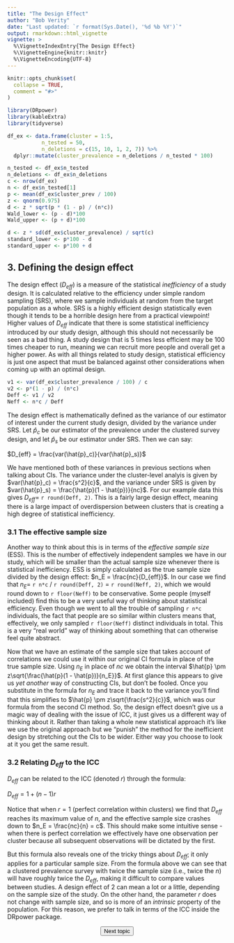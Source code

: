---
title: "The Design Effect"
author: "Bob Verity"
date: "Last updated: `r format(Sys.Date(), '%d %b %Y')`"
output: rmarkdown::html_vignette
vignette: >
  %\VignetteIndexEntry{The Design Effect}
  %\VignetteEngine{knitr::knitr}
  %\VignetteEncoding{UTF-8}
---

```{r, include = FALSE}
knitr::opts_chunk$set(
  collapse = TRUE,
  comment = "#>"
)
```
```{r, echo=FALSE, message=FALSE, warning=FALSE}
library(DRpower)
library(kableExtra)
library(tidyverse)
```


```{r, echo=FALSE}
df_ex <- data.frame(cluster = 1:5,
           n_tested = 50,
           n_deletions = c(15, 10, 1, 2, 7)) %>%
  dplyr::mutate(cluster_prevalence = n_deletions / n_tested * 100)

n_tested <- df_ex$n_tested
n_deletions <- df_ex$n_deletions
c <- nrow(df_ex)
n <- df_ex$n_tested[1]
p <- mean(df_ex$cluster_prev / 100)
z <- qnorm(0.975)
d <- z * sqrt(p * (1 - p) / (n*c))
Wald_lower <- (p - d)*100
Wald_upper <- (p + d)*100
```

```{r, echo=FALSE}
d <- z * sd(df_ex$cluster_prevalence) / sqrt(c)
standard_lower <- p*100 - d
standard_upper <- p*100 + d
```

## 3. Defining the design effect

The design effect ($D_{eff}$) is a measure of the statistical *inefficiency* of a study design. It is calculated relative to the efficiency under simple random sampling (SRS), where we sample individuals at random from the target population as a whole. SRS is a highly efficient design statistically even though it tends to be a horrible design here from a practical viewpoint! Higher values of $D_{eff}$ indicate that there is some statistical inefficiency introduced by our study design, although this should not necessarily be seen as a bad thing. A study design that is 5 times less efficient may be 100 times cheaper to run, meaning we can recruit more people and overall get a higher power. As with all things related to study design, statistical efficiency is just one aspect that must be balanced against other considerations when coming up with an optimal design.

```{r, echo=FALSE}
v1 <- var(df_ex$cluster_prevalence / 100) / c
v2 <- p*(1 - p) / (n*c)
Deff <- v1 / v2
Neff <- n*c / Deff
```

The design effect is mathematically defined as the variance of our estimator of interest under the current study design, divided by the variance under SRS. Let $\hat{p}_c$ be our estimator of the prevalence under the clustered survey design, and let $\hat{p}_s$ be our estimator under SRS. Then we can say:

$D_{eff} = \frac{var(\hat{p}_c)}{var(\hat{p}_s)}$

We have mentioned both of these variances in previous sections when talking about CIs. The variance under the cluster-level analyis is given by $var(\hat{p}_c) = \frac{s^2}{c}$, and the variance under SRS is given by $var(\hat{p}_s) = \frac{\hat{p}(1 - \hat{p})}{nc}$. For our example data this gives $D_{eff} =$ `r round(Deff, 2)`. This is a fairly large design effect, meaning there is a large impact of overdispersion between clusters that is creating a high degree of statistical inefficiency.

### 3.1 The effective sample size

Another way to think about this is in terms of the *effective sample size* (ESS). This is the number of effectively independent samples we have in our study, which will be smaller than the actual sample size whenever there is statistical inefficiency. ESS is simply calculated as the true sample size divided by the design effect: $n_E = \frac{nc}{D_{eff}}$. In our case we find that $n_E =$ `r n*c` $/$ `r round(Deff, 2)` $=$ `r round(Neff, 2)`, which we would round down to `r floor(Neff)` to be conservative. Some people (myself included) find this to be a very useful way of thinking about statistical efficiency. Even though we went to all the trouble of sampling `r n*c` individuals, the fact that people are so similar within clusters means that, effectively, we only sampled `r floor(Neff)` distinct individuals in total. This is a very "real world" way of thinking about something that can otherwise feel quite abstract.

Now that we have an estimate of the sample size that takes account of correlations we could use it within our original CI formula in place of the true sample size. Using $n_E$ in place of $nc$ we obtain the interval $\hat{p} \pm z\sqrt{\frac{\hat{p}(1 - \hat{p})}{n_E}}$. At first glance this appears to give us *yet another* way of constructing CIs, but don't be fooled. Once you substitute in the formula for $n_E$ and trace it back to the variance you'll find that this simplifies to $\hat{p} \pm z\sqrt{\frac{s^2}{c}}$, which was our formula from the second CI method. So, the design effect doesn't give us a magic way of dealing with the issue of ICC, it just gives us a different way of thinking about it. Rather than taking a whole new statistical approach it's like we use the original approach but we "punish" the method for the inefficient design by stretching out the CIs to be wider. Either way you choose to look at it you get the same result.

### 3.2 Relating $D_{eff}$ to the ICC

$D_{eff}$ can be related to the ICC (denoted $r$) through the formula:

$D_{eff} = 1 + (n - 1)r$

Notice that when $r = 1$ (perfect correlation within clusters) we find that $D_{eff}$ reaches its maximum value of $n$, and the effective sample size crashes down to $n_E = \frac{nc}{n} = c$. This should make some intuitive sense - when there is perfect correlation we effectively have one observation per cluster because all subsequent observations will be dictated by the first.

But this formula also reveals one of the tricky things about $D_{eff}$; it only applies for a particular sample size. From the formula above we can see that a clustered prevalence survey with twice the sample size (i.e., twice the $n$) will have roughly twice the $D_{eff}$, making it difficult to compare values between studies. A design effect of 2 can mean a lot or a little, depending on the sample size of the study. On the other hand, the parameter $r$ does not change with sample size, and so is more of an *intrinsic* property of the population. For this reason, we prefer to talk in terms of the ICC inside the DRpower package.

<p align="center">
<button class="btn btn-primary" onclick="window.location.href='https://w3docs.com';"> Next topic </button>
</p>
